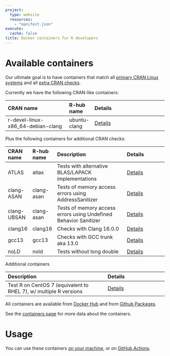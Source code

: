 ```yaml
---
project:
  type: website
  resources:
    - "manifest.json"
execute:
  cache: false
title: Docker containers for R developers
---
```



# Available containers

Our ultimate goal is to have containers that match all [primary CRAN Linux
systems](https://cran.r-project.org/web/checks/check_flavors.html) and all
[extra CRAN checks](https://cran.r-project.org/web/checks/check_issue_kinds.html).

Currently we have the following CRAN-like containers:

| CRAN name                         | R-hub name   | Details                                 |
|:----------------------------------|:-------------|:----------------------------------------|
| r-devel-linux-x86_64-debian-clang | ubuntu-clang | [Details](containers.html#ubuntu-clang) |

Plus the following containers for additional CRAN checks:

| CRAN name  | R-hub name | Description                                                      | Details                                |
|:-----------|:-----------|:-----------------------------------------------------------------|:---------------------------------------|
|ATLAS       | atlas      | Tests with alternative BLAS/LAPACK implementations               | [Details](containers.html#atlas)       |
|clang-ASAN  | clang-asan | Tests of memory access errors using AddressSanitizer             | [Details](containers.html#clang-asan)  |
|clang-UBSAN | clang-asan | Tests of memory access errors using Undefined Behavior Sanitizer | [Details](containers.html#clang-asan)  |
|clang16     | clang16    | Checks with Clang 16.0.0                                         | [Details](containers.html#clang16)     |
|gcc13       | gcc13      | Checks with GCC trunk aka 13.0                                   | [Details](containers.html#gcc13)       |
|noLD        | nold       | Tests without long double                                        | [Details](containers.html#nold)        |

Additional containers

| Description                                                      | Details                                |
|:-----------------------------------------------------------------|:---------------------------------------|
| Test R on CentOS 7 (equivalent to RHEL 7), w/ multiple R versions| [Details](containers.html#centos7)     |

All containers are available from
[Docker Hub](https://hub.docker.com/u/rhub) and from
[Github Packages](https://github.com/orgs/r-hub/packages?repo_name=containers).

See the [containers page](containers.html) for more data about the
containers.

# Usage

You can use these containers [on your machine](local.html), or on
[GitHub Actions](gha.html).
